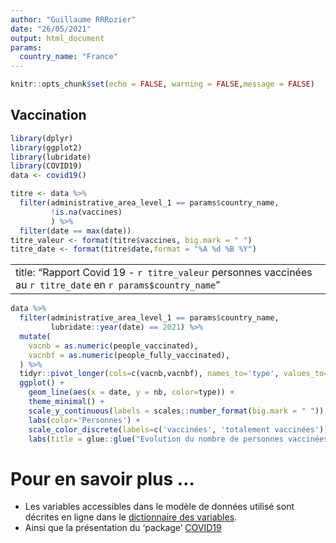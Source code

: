 ```yaml
---
author: "Guillaume RRRozier"
date: "26/05/2021"
output: html_document
params:
  country_name: "France"
---
```


```r
knitr::opts_chunk$set(echo = FALSE, warning = FALSE,message = FALSE)
```

## Vaccination

```r
library(dplyr)
library(ggplot2)
library(lubridate)
library(COVID19)
data <- covid19()

```

```r
titre <- data %>% 
  filter(administrative_area_level_1 == params$country_name,
         !is.na(vaccines)
         ) %>% 
  filter(date == max(date))
titre_valeur <- format(titre$vaccines, big.mark = " ")
titre_date <- format(titre$date,format = "%A %d %B %Y")
```

---
title: "Rapport Covid 19 - `r titre_valeur` personnes vaccinées au `r titre_date` en `r params$country_name`"
---

```r
data %>% 
  filter(administrative_area_level_1 == params$country_name,
         lubridate::year(date) == 2021) %>%
  mutate(
    vacnb = as.numeric(people_vaccinated),
    vacnbf = as.numeric(people_fully_vaccinated),
  ) %>% 
  tidyr::pivot_longer(cols=c(vacnb,vacnbf), names_to='type', values_to='nb') %>% 
  ggplot() + 
    geom_line(aes(x = date, y = nb, color=type)) + 
    theme_minimal() + 
    scale_y_continuous(labels = scales::number_format(big.mark = " ")) +
    labs(color='Personnes') +
    scale_color_discrete(labels=c('vaccinées', 'totalement vaccinées')) +
    labs(title = glue::glue("Evolution du nombre de personnes vaccinées contre la COVID-19 en {params$country_name}"), y = NULL)
```


# Pour en savoir plus ...

  - Les variables accessibles dans le modèle de données utilisé sont décrites en ligne dans le [dictionnaire des variables](https://covid19datahub.io/articles/docs.html).
  - Ainsi que la présentation du 'package' [COVID19](https://rviews.rstudio.com/2021/12/08/the-r-package-covid19/)
